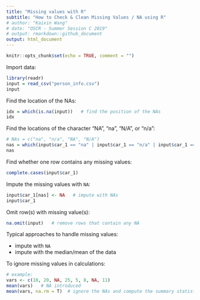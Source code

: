 ```yaml
---
title: "Missing values with R"
subtitle: "How to Check & Clean Missing Values / NA using R"
# author: "Kaixin Wang"
# date: "OSCR - Summer Session C 2019"
# output: rmarkdown::github_document
output: html_document
---
```


```r
knitr::opts_chunk$set(echo = TRUE, comment = "")
```

Import data:

```r
library(readr)
input = read_csv("person_info.csv")
input
```

Find the location of the NAs:

```r
idx = which(is.na(input))   # find the position of the NAs
idx   
```

Find the locations of the character “NA”, “na”, “N/A”, or “n/a”:

```r
# NAs = c("na", "n/a", "NA", "N/A")
nas = which(input$car_1 == "na" | input$car_1 == "n/a" | input$car_1 == "NA" | input$car_1 == "N/A")
nas
```

Find whether one row contains any missing values:

```r
complete.cases(input$car_1)
```

Impute the missing values with `NA`:

```r
input$car_1[nas] <- NA   # impute with NAs
input$car_1
```

Omit row(s) with missing value(s): 

```r
na.omit(input)   # remove rows that contain any NA
```

Typical approaches to handle missing values:

- impute with `NA`
- impute with the median/mean of the data 

To ignore missing values in calculations:

```r
# example:
vars <- c(10, 20, NA, 25, 5, 8, NA, 11)
mean(vars)   # NA introduced
mean(vars, na.rm = T)  # ignore the NAs and compute the summary statistics
```

